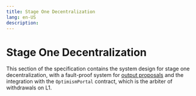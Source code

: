 ```yaml
---
title: Stage One Decentralization
lang: en-US
description: 
---
```


<!-- DOCTOC SKIP -->

# Stage One Decentralization

[g-l2-proposal]: ../../glossary.md#l2-output-root-proposals

This section of the specification contains the system design for stage one decentralization, with a fault-proof system
for [output proposals][g-l2-proposal] and the integration with the `OptimismPortal` contract, which is the arbiter of
withdrawals on L1.

